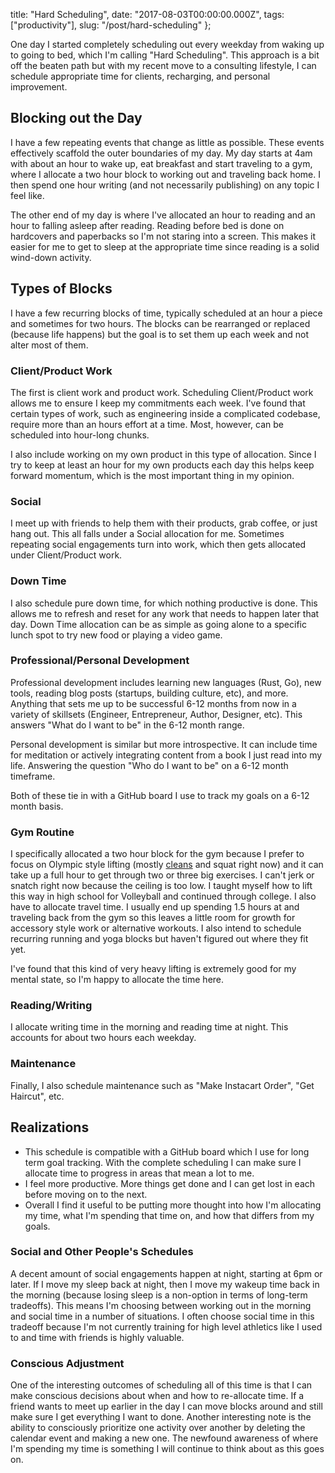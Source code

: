   title: "Hard Scheduling",
  date: "2017-08-03T00:00:00.000Z",
  tags: ["productivity"],
  slug: "/post/hard-scheduling"
};

One day I started completely scheduling out every weekday
from waking up to going to bed, which I'm calling "Hard
Scheduling". This approach is a bit off the beaten path but
with my recent move to a consulting lifestyle, I can
schedule appropriate time for clients, recharging, and
personal improvement.

## Blocking out the Day

I have a few repeating events that change as little as
possible. These events effectively scaffold the outer
boundaries of my day. My day starts at 4am with about an
hour to wake up, eat breakfast and start traveling to a gym,
where I allocate a two hour block to working out and
traveling back home. I then spend one hour writing (and not
necessarily publishing) on any topic I feel like.

The other end of my day is where I've allocated an hour to
reading and an hour to falling asleep after reading. Reading
before bed is done on hardcovers and paperbacks so I'm not
staring into a screen. This makes it easier for me to get to
sleep at the appropriate time since reading is a solid
wind-down activity.

## Types of Blocks

I have a few recurring blocks of time, typically scheduled
at an hour a piece and sometimes for two hours. The blocks
can be rearranged or replaced (because life happens) but the
goal is to set them up each week and not alter most of them.

### Client/Product Work

The first is client work and product work. Scheduling
Client/Product work allows me to ensure I keep my
commitments each week. I've found that certain types of
work, such as engineering inside a complicated codebase,
require more than an hours effort at a time. Most, however,
can be scheduled into hour-long chunks.

I also include working on my own product in this type of
allocation. Since I try to keep at least an hour for my own
products each day this helps keep forward momentum, which is
the most important thing in my opinion.

### Social

I meet up with friends to help them with their products,
grab coffee, or just hang out. This all falls under a Social
allocation for me. Sometimes repeating social engagements
turn into work, which then gets allocated under
Client/Product work.

### Down Time

I also schedule pure down time, for which nothing productive
is done. This allows me to refresh and reset for any work
that needs to happen later that day. Down Time allocation
can be as simple as going alone to a specific lunch spot to
try new food or playing a video game.

### Professional/Personal Development

Professional development includes learning new languages
(Rust, Go), new tools, reading blog posts (startups,
building culture, etc), and more. Anything that sets me up
to be successful 6-12 months from now in a variety of
skillsets (Engineer, Entrepreneur, Author, Designer, etc).
This answers "What do I want to be" in the 6-12 month range.

Personal development is similar but more introspective. It
can include time for meditation or actively integrating
content from a book I just read into my life. Answering the
question "Who do I want to be" on a 6-12 month timeframe.

Both of these tie in with a GitHub board I use to track my
goals on a 6-12 month basis.

### Gym Routine

I specifically allocated a two hour block for the gym
because I prefer to focus on Olympic style lifting (mostly
[cleans][cleans] and squat right now) and it can take up a
full hour to get through two or three big exercises. I can't
jerk or snatch right now because the ceiling is too low. I
taught myself how to lift this way in high school for
Volleyball and continued through college. I also have to
allocate travel time. I usually end up spending 1.5 hours at
and traveling back from the gym so this leaves a little room
for growth for accessory style work or alternative workouts.
I also intend to schedule recurring running and yoga blocks
but haven't figured out where they fit yet.

I've found that this kind of very heavy lifting is extremely
good for my mental state, so I'm happy to allocate the time
here.

### Reading/Writing

I allocate writing time in the morning and reading time at
night. This accounts for about two hours each weekday.

### Maintenance

Finally, I also schedule maintenance such as "Make Instacart
Order", "Get Haircut", etc.

## Realizations

- This schedule is compatible with a GitHub board which I
  use for long term goal tracking. With the complete
  scheduling I can make sure I allocate time to progress in
  areas that mean a lot to me.
- I feel more productive. More things get done and I can get
  lost in each before moving on to the next.
- Overall I find it useful to be putting more thought into
  how I'm allocating my time, what I'm spending that time
  on, and how that differs from my goals.

### Social and Other People's Schedules

A decent amount of social engagements happen at night,
starting at 6pm or later. If I move my sleep back at night,
then I move my wakeup time back in the morning (because
losing sleep is a non-option in terms of long-term
tradeoffs). This means I'm choosing between working out in
the morning and social time in a number of situations. I
often choose social time in this tradeoff because I'm not
currently training for high level athletics like I used to
and time with friends is highly valuable.

### Conscious Adjustment

One of the interesting outcomes of scheduling all of this
time is that I can make conscious decisions about when and
how to re-allocate time. If a friend wants to meet up
earlier in the day I can move blocks around and still make
sure I get everything I want to done. Another interesting
note is the ability to consciously prioritize one activity
over another by deleting the calendar event and making a new
one. The newfound awareness of where I'm spending my time is
something I will continue to think about as this goes on.

[cleans]: https://www.youtube.com/watch?v=mEyoH5FV03s
